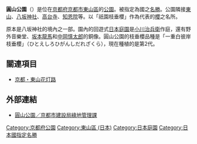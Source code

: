 {{Infobox
| above = 圓山公園
| image = [[File:Cherry_blossoms_in_Kyoto.jpg|250px]]
| caption = 祇園枝垂櫻
| header10 = 
| label11 = 所在地
| data11 = [[日本|日本]][[京都府|京都府]][[東山區_(日本)|東山區]]
| label12 = 面積
| data12 = 86,641 m²
| label13 = 開園日
| data13 = 1886年（[[明治|明治]]19年）12月25日
| label14 = 地址
| data14 = 京都市東山區圓山町
}}
'''圓山公園'''（{{jpn|j=円山公園|hg=まるやまこうえん}}）是位在[[京都府|京都府]][[京都市|京都市]][[東山區_(日本)|東山區]]的[[公園|公園]]。被指定為國之[[名勝_(日本)|名勝]]。公園隣接[[東山_(京都府)|東山]]、[[八坂神社|八坂神社]]、[[高台寺|高台寺]]、[[知恩院|知恩院]]等。以「祇園枝垂櫻」作為代表的[[櫻花|櫻]]之名所。

原本是八坂神社的境內之一部。園內的回遊式[[日本庭園|日本庭園]]是[[小川治兵衛|小川治兵衛]]作庭，還有野外音樂堂、[[坂本龍馬|坂本龍馬]]和[[中岡慎太郎|中岡慎太郎]]的銅像。圓山公園的枝垂櫻品種是「一重白彼岸枝垂櫻」（ひとえしろひがんしだれざくら），現在種植的是第2代。

==關連項目==
{{Commonscat|Maruyama Park (Kyoto)}}
*[[京都・東山花灯路|京都・東山花灯路]]

== 外部連結 ==
*[https://web.archive.org/web/20120121010432/http://www.city.kyoto.lg.jp/kensetu/page/0000083282.html 圓山公園／京都市建設局綠地管理課]
{{coord|35|0|12.2|N|135|46|53.2|E|region:JP-26_type:landmark|display=title}}

{{DEFAULTSORT:Maruyama Koen}}
[[Category:京都府公園|Category:京都府公園]]
[[Category:東山區_(日本)|Category:東山區 (日本)]]
[[Category:日本庭園|Category:日本庭園]]
[[Category:日本國指定名勝|Category:日本國指定名勝]]